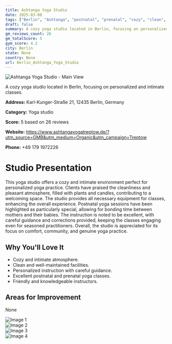 ```yaml
---
title: Ashtanga Yoga Studio
date: 2025-03-08
tags: ["Berlin", "Ashtanga", "postnatal", "prenatal", "cozy", "clean", "Berlin"]  
draft: false
summary: A cozy yoga studio located in Berlin, focusing on personalized and intimate classes.
gm_reviews_count: 26
gm_totalScore: 5
gym_score: 4.2
city: Berlin
state: None
country: None
url: Berlin_Ashtanga_Yoga_Studio
---
```


<div className="aspect-[16/9] relative my-8">
  <img 
    src="https://lh5.googleusercontent.com/p/AF1QipOpgH-SpW7IBoINoc_U_oxMTS9T9fRrceSCFuJ1=w1920-h1080-k-no"
    alt="Ashtanga Yoga Studio - Main View"
    className="object-cover absolute inset-0 w-full h-full rounded-lg"
  />
</div>

A cozy yoga studio located in Berlin, focusing on personalized and intimate classes.

**Address:** Karl-Kunger-Straße 21, 12435 Berlin, Germany

**Category:** Yoga studio

**Score:** 5 based on 26 reviews

**Website:** https://www.ashtangayogatreptow.de/?utm_source=GMB&utm_medium=Organic&utm_campaign=Treptow

**Phone:** +49 179 1972226

# Studio Presentation

This yoga studio offers a cozy and intimate environment perfect for personalized yoga practice. Clients have praised the cleanliness and pleasant atmosphere, filled with plants and candles, contributing to a welcoming space. The studio provides all necessary equipment for classes, enhancing the overall experience. Postnatal yoga sessions have been highlighted as particularly special, allowing for bonding time between mothers and their babies. The instruction is noted to be excellent, with careful guidance and corrections provided, keeping the classes engaging even for seasoned practitioners. Overall, the studio is appreciated for its focus on comfort, community, and genuine yoga practice.

## Why You'll Love It

- Cozy and intimate atmosphere.
- Clean and well-maintained facilities.
- Personalized instruction with careful guidance.
- Excellent postnatal and prenatal yoga classes.
- Friendly and knowledgeable instructors.

## Areas for Improvement

None

<div className="grid grid-cols-1 xl:grid-cols-2 gap-4 my-8">
<div className="aspect-[4/3] relative"><img src="https://lh3.googleusercontent.com/p/AF1QipP6C16x9fCsrt6xCxZ_48W0QUW8kfRo4S1H4aDm=w1920-h1080-k-no" alt="Image 1" className="object-cover absolute inset-0 w-full h-full rounded-lg" /></div>
<div className="aspect-[4/3] relative"><img src="https://lh5.googleusercontent.com/p/AF1QipMukTEai3vWGKojkOK4Rh9fVVTVLe75TM0sB_CW=w1920-h1080-k-no" alt="Image 2" className="object-cover absolute inset-0 w-full h-full rounded-lg" /></div>
<div className="aspect-[4/3] relative"><img src="https://lh5.googleusercontent.com/p/AF1QipN2ZS-dPYJsg5o6u2T-nSNZO1v8BS_wQdG_bFEG=w1920-h1080-k-no" alt="Image 3" className="object-cover absolute inset-0 w-full h-full rounded-lg" /></div>
<div className="aspect-[4/3] relative"><img src="https://lh5.googleusercontent.com/p/AF1QipMt4Fn2hSyf28G-LtzCtaGPTYDXH3-9fTeOpntR=w1920-h1080-k-no" alt="Image 4" className="object-cover absolute inset-0 w-full h-full rounded-lg" /></div>
</div>